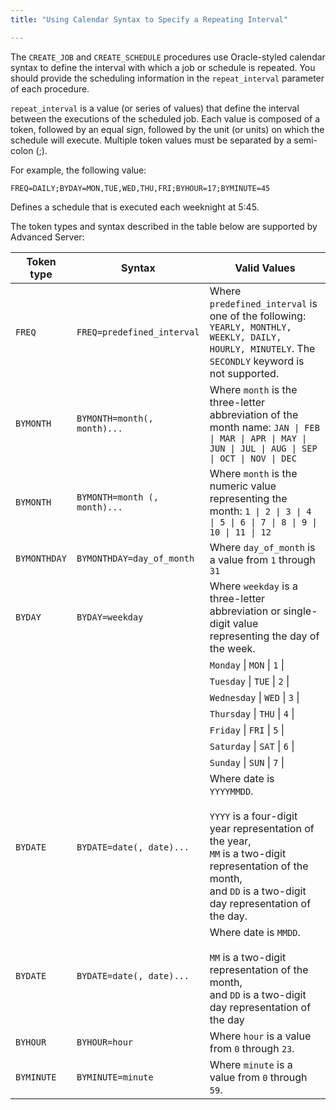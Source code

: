 ```yaml
---
title: "Using Calendar Syntax to Specify a Repeating Interval"

---
```


The `CREATE_JOB` and `CREATE_SCHEDULE` procedures use Oracle-styled calendar syntax to define the interval with which a job or schedule is repeated. You should provide the scheduling information in the `repeat_interval` parameter of each procedure.

`repeat_interval` is a value (or series of values) that define the interval between the executions of the scheduled job. Each value is composed of a token, followed by an equal sign, followed by the unit (or units) on which the schedule will execute. Multiple token values must be separated by a semi-colon (;).

For example, the following value:

 `FREQ=DAILY;BYDAY=MON,TUE,WED,THU,FRI;BYHOUR=17;BYMINUTE=45`

Defines a schedule that is executed each weeknight at 5:45.

The token types and syntax described in the table below are supported by Advanced Server:

| Token type   | Syntax                       | Valid Values                                                                                                                                                                                                   |
| ------------ | ---------------------------- | -------------------------------------------------------------------------------------------------------------------------------------------------------------------------------------------------------------- |
| `FREQ`       | `FREQ=predefined_interval`   | Where `predefined_interval` is one of the following: `YEARLY, MONTHLY, WEEKLY, DAILY, HOURLY, MINUTELY`. The `SECONDLY` keyword is not supported.                                                              |
| `BYMONTH`    | `BYMONTH=month(, month)...`  | Where `month` is the three-letter abbreviation of the month name: `JAN \| FEB \| MAR \| APR \| MAY \| JUN \| JUL \| AUG \| SEP \| OCT \| NOV \| DEC`                                                           |
| `BYMONTH`    | `BYMONTH=month (, month)...` | Where `month` is the numeric value representing the month: `1 \| 2 \| 3 \| 4 \| 5 \| 6 \| 7 \| 8 \| 9 \| 10 \| 11 \| 12`                                                                                       |
| `BYMONTHDAY` | `BYMONTHDAY=day_of_month`    | Where `day_of_month` is a value from `1` through `31`                                                                                                                                                          |
| `BYDAY`      | `BYDAY=weekday`              | Where `weekday` is a three-letter abbreviation or single-digit value representing the day of the week.                                                                                                         |
|              |                              | `Monday` \| `MON` \| `1` \|                                                                                                                                                                                    |
|              |                              | `Tuesday` \| `TUE` \| `2` \|                                                                                                                                                                                   |
|              |                              | `Wednesday` \| `WED` \| `3` \|                                                                                                                                                                                 |
|              |                              | `Thursday` \| `THU` \| `4` \|                                                                                                                                                                                  |
|              |                              | `Friday` \| `FRI` \| `5` \|                                                                                                                                                                                    |
|              |                              | `Saturday` \| `SAT` \| `6` \|                                                                                                                                                                                  |
|              |                              | `Sunday` \| `SUN` \| `7` \|                                                                                                                                                                                    |
| `BYDATE`     | `BYDATE=date(, date)...`     | Where date is `YYYYMMDD`.<br /><br />`YYYY` is a four-digit year representation of the year,<br />`MM` is a two-digit representation of the month,<br />and `DD` is a two-digit day representation of the day. |
| `BYDATE`     | `BYDATE=date(, date)...`     | Where date is `MMDD`.<br /><br />`MM` is a two-digit representation of the month,<br />and `DD` is a two-digit day representation of the day                                                                   |
| `BYHOUR`     | `BYHOUR=hour`                | Where `hour` is a value from `0` through `23`.                                                                                                                                                                 |
| `BYMINUTE`   | `BYMINUTE=minute`            | Where `minute` is a value from `0` through `59`.                                                                                                                                                               |
